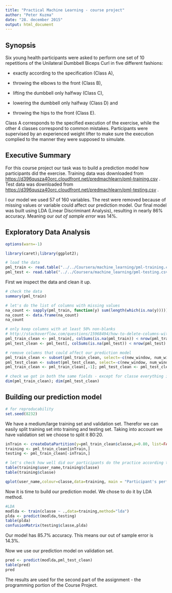 ```yaml
---
title: "Practical Machine Learning - course project"
author: "Peter Kuzma"
date: "28. december 2015"
output: html_document
---
```


## Synopsis

Six young health participants were asked to perform one set of 10 repetitions of the Unilateral Dumbbell Biceps Curl in five different fashions:

- exactly according to the specification (Class A), 

- throwing the elbows to the front (Class B), 

- lifting the dumbbell only halfway (Class C), 

- lowering the dumbbell only halfway (Class D) and 

- throwing the hips to the front (Class E).

Class A corresponds to the specified execution of the exercise, while the other 4 classes correspond to common mistakes. Participants were supervised by an experienced weight lifter to make sure the execution complied to the manner they were supposed to simulate.

## Executive Summary

For this course project our task was to build a prediction model how participants did the exercise. Training data was downloaded from   [https://d396qusza40orc.cloudfront.net/predmachlearn/pml-training.csv](https://d396qusza40orc.cloudfront.net/predmachlearn/pml-training.csv) . Test data was downloaded from [https://d396qusza40orc.cloudfront.net/predmachlearn/pml-testing.csv](https://d396qusza40orc.cloudfront.net/predmachlearn/pml-testing.csv) .

I our model we used 57 of 160 variables. The rest were removed because of missing values or variable could affect our prediction model.
Our final model was built using LDA (Linear Discriminant Analysis), resulting in nearly 86% accuracy. Meaning our *out of sample error* was 14%.

## Exploratory Data Analysis

```r
options(warn=-1)
```

```r
library(caret);library(ggplot2);

# load the data
pml_train <- read.table("../../Coursera/machine_learning/pml-training.csv",sep = ",", header=TRUE, na.strings=c("NA", "-", "?","","#DIV/0!"), stringsAsFactors=F)
pml_test <- read.table("../../Coursera/machine_learning/pml-testing.csv",sep = ",", header=TRUE, na.strings=c("NA", "-", "?","","#DIV/0!"), stringsAsFactors=F)
```

First we inspect the data and clean it up.

```r
# check the data
summary(pml_train)
```

```r
# let's do the list of columns with missing values
na_count <- sapply(pml_train, function(y) sum(length(which(is.na(y)))))
na_count <- data.frame(na_count)
na_count
```

```r
# only keep columns with at least 50% non-blanks
# http://stackoverflow.com/questions/15968494/how-to-delete-columns-with-na-in-r?answertab=votes#tab-top
pml_train_clean <- pml_train[, colSums(is.na(pml_train)) < nrow(pml_train) * 0.5]
pml_test_clean <- pml_test[, colSums(is.na(pml_test)) < nrow(pml_test) * 0.5]

# remove columns that could affect our prediction model
pml_train_clean <- subset(pml_train_clean, select=-c(new_window, num_window))
pml_test_clean <- subset(pml_test_clean, select=-c(new_window, num_window))
pml_train_clean <- pml_train_clean[,-1]; pml_test_clean <- pml_test_clean[,-1]

# check we got in both the same fields - except for classe everything is in order 
dim(pml_train_clean); dim(pml_test_clean)
```

## Building our prediction model

```r
# for reproducability
set.seed(8232)
```

We have a medium/large training set and validation set. Therefor we can easily split training set into training and testing set. Taking into account we have validation set we choose to split it 80:20.

```r
inTrain <- createDataPartition(y=pml_train_clean$classe,p=0.80, list=FALSE)
training <- pml_train_clean[inTrain,]
testing <- pml_train_clean[-inTrain,]

# let's check how well did our participants do the practice according to our trainning data 
table(training$user_name,training$classe)
table(training$classe)

qplot(user_name,colour=classe,data=training, main = "Participant's performance in five different fashions", xlab = "Participants", ylab = "Counts" )
```

Now it is time to build our prediction model. We chose to do it by LDA method.

```r
#LDA
modlda <- train(classe ~ .,data=training,method="lda")
plda <- predict(modlda,testing)
table(plda)
confusionMatrix(testing$classe,plda)
```

Our model has 85.7% accuracy. This means our out of sample error is 14.3%. 

Now we use our prediction model on validation set.

```r
pred <- predict(modlda,pml_test_clean)
table(pred)
pred
```

The results are used for the second part of the assignment - the programming portion of the Course Project. 